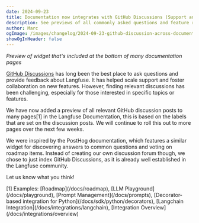 ```yaml
---
date: 2024-09-23
title: Documentation now integrates with GitHub Discussions (Support and Feature Requests)
description: See previews of all commonly asked questions and feature requests for each page across the Langfuse documentation.
author: Marc
ogImage: /images/changelog/2024-09-23-github-discussion-across-documentation.jpg
showOgInHeader: false
---
```



<ChangelogHeader />

_Preview of widget that's included at the bottom of many documentation pages_

<div className="p-2 rounded mt-2 mb-12 bg-gradient-to-tr from-green-300 via-blue-500 to-purple-600">
  <GhDiscussionsPreview className="mt-0 w-full bg-background p-4 rounded" />
</div>

[GitHub Discussions](https://github.com/orgs/langfuse/discussions) has long been the best place to ask questions and provide feedback about Langfuse. It has helped scale support and foster collaboration on new features. However, finding relevant discussions has been challenging, especially for those interested in specific topics or features.

We have now added a preview of all relevant GitHub discussion posts to many pages[1] in the Langfuse Documentation, this is based on the labels that are set on the discussion posts. We will continue to roll this out to more pages over the next few weeks.

We were inspired by the PostHog documentation, which features a similar widget for discovering answers to common questions and voting on roadmap items. Instead of creating our own discussion forum though, we chose to just index GitHub Discussions, as it is already well established in the Langfuse community.

Let us know what you think!

<div className="text-xs pt-4 mt-8 border-t">
  [1] Examples: [Roadmap](/docs/roadmap), [LLM Playground](/docs/playground),
  [Prompt Management](/docs/prompts), [Decorator-based integration for
  Python](/docs/sdk/python/decorators), [Langchain
  Integration](/docs/integrations/langchain), [Integration
  Overview](/docs/integrations/overview)
</div>
